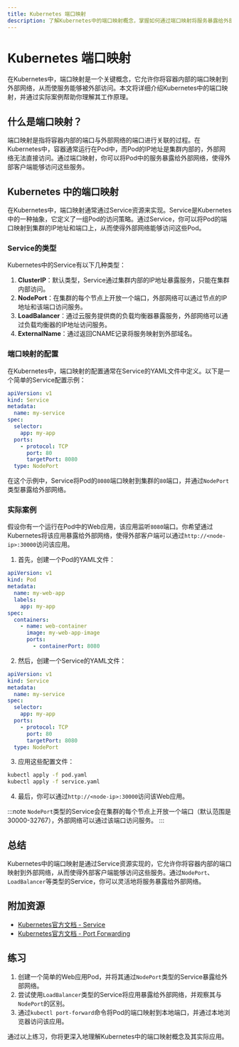 ```yaml
---
title: Kubernetes 端口映射
description: 了解Kubernetes中的端口映射概念，掌握如何通过端口映射将服务暴露给外部网络，并学习实际应用场景。
---
```


# Kubernetes 端口映射

在Kubernetes中，端口映射是一个关键概念，它允许你将容器内部的端口映射到外部网络，从而使服务能够被外部访问。本文将详细介绍Kubernetes中的端口映射，并通过实际案例帮助你理解其工作原理。

## 什么是端口映射？

端口映射是指将容器内部的端口与外部网络的端口进行关联的过程。在Kubernetes中，容器通常运行在Pod中，而Pod的IP地址是集群内部的，外部网络无法直接访问。通过端口映射，你可以将Pod中的服务暴露给外部网络，使得外部客户端能够访问这些服务。

## Kubernetes 中的端口映射

在Kubernetes中，端口映射通常通过Service资源来实现。Service是Kubernetes中的一种抽象，它定义了一组Pod的访问策略。通过Service，你可以将Pod的端口映射到集群的IP地址和端口上，从而使得外部网络能够访问这些Pod。

### Service的类型

Kubernetes中的Service有以下几种类型：

1. **ClusterIP**：默认类型，Service通过集群内部的IP地址暴露服务，只能在集群内部访问。
2. **NodePort**：在集群的每个节点上开放一个端口，外部网络可以通过节点的IP地址和该端口访问服务。
3. **LoadBalancer**：通过云服务提供商的负载均衡器暴露服务，外部网络可以通过负载均衡器的IP地址访问服务。
4. **ExternalName**：通过返回CNAME记录将服务映射到外部域名。

### 端口映射的配置

在Kubernetes中，端口映射的配置通常在Service的YAML文件中定义。以下是一个简单的Service配置示例：

```yaml
apiVersion: v1
kind: Service
metadata:
  name: my-service
spec:
  selector:
    app: my-app
  ports:
    - protocol: TCP
      port: 80
      targetPort: 8080
  type: NodePort
```

在这个示例中，Service将Pod的`8080`端口映射到集群的`80`端口，并通过`NodePort`类型暴露给外部网络。

### 实际案例

假设你有一个运行在Pod中的Web应用，该应用监听`8080`端口。你希望通过Kubernetes将该应用暴露给外部网络，使得外部客户端可以通过`http://<node-ip>:30000`访问该应用。

1. 首先，创建一个Pod的YAML文件：

```yaml
apiVersion: v1
kind: Pod
metadata:
  name: my-web-app
  labels:
    app: my-app
spec:
  containers:
    - name: web-container
      image: my-web-app-image
      ports:
        - containerPort: 8080
```

2. 然后，创建一个Service的YAML文件：

```yaml
apiVersion: v1
kind: Service
metadata:
  name: my-service
spec:
  selector:
    app: my-app
  ports:
    - protocol: TCP
      port: 80
      targetPort: 8080
  type: NodePort
```

3. 应用这些配置文件：

```bash
kubectl apply -f pod.yaml
kubectl apply -f service.yaml
```

4. 最后，你可以通过`http://<node-ip>:30000`访问该Web应用。

:::note
`NodePort`类型的Service会在集群的每个节点上开放一个端口（默认范围是30000-32767），外部网络可以通过该端口访问服务。
:::

## 总结

Kubernetes中的端口映射是通过Service资源实现的，它允许你将容器内部的端口映射到外部网络，从而使得外部客户端能够访问这些服务。通过`NodePort`、`LoadBalancer`等类型的Service，你可以灵活地将服务暴露给外部网络。

## 附加资源

- [Kubernetes官方文档 - Service](https://kubernetes.io/docs/concepts/services-networking/service/)
- [Kubernetes官方文档 - Port Forwarding](https://kubernetes.io/docs/tasks/access-application-cluster/port-forward-access-application-cluster/)

## 练习

1. 创建一个简单的Web应用Pod，并将其通过`NodePort`类型的Service暴露给外部网络。
2. 尝试使用`LoadBalancer`类型的Service将应用暴露给外部网络，并观察其与`NodePort`的区别。
3. 通过`kubectl port-forward`命令将Pod的端口映射到本地端口，并通过本地浏览器访问该应用。

通过以上练习，你将更深入地理解Kubernetes中的端口映射概念及其实际应用。